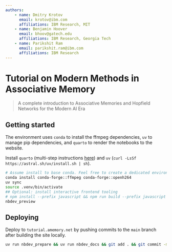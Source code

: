 ```yaml
---
authors: 
    - name: Dmitry Krotov
      email: krotov@ibm.com
      affiliations: IBM Research, MIT
    - name: Benjamin Hoover
      email: bhoov@gatech.edu
      affiliations: IBM Research, Georgia Tech
    - name: Parikshit Ram
      email: parikshit.ram@ibm.com
      affiliations: IBM Research
---
```


# Tutorial on Modern Methods in Associative Memory
> A complete introduction to Associative Memories and Hopfield Networks for the Modern AI Era

## Getting started

The environment uses `conda` to install the ffmpeg dependencies, `uv` to manage pip dependencies, and `quarto` to render the notebooks to the website.

Install `quarto` (multi-step instructions [here](https://docs.posit.co/resources/install-quarto.html)) and `uv` (`curl -LsSf https://astral.sh/uv/install.sh | sh`). 

<!-- If you want to develop the interactive frontend, also install `nodejs` and `npm`. -->

```sh
# Assume install to base conda. Feel free to create a dedicated environment.
conda install conda-forge::ffmpeg conda-forge::openh264 
uv sync
source .venv/bin/activate
## Optional: install interactive frontend tooling
# npm install --prefix javascript && npm run build --prefix javascript 
nbdev_preview
```


## Deploying

Deploy to `tutorial.amemory.net` by pushing commits to the `main` branch after building the site locally.

```sh
uv run nbdev_prepare && uv run nbdev_docs && git add . && git commit -m "Update site" && git push
```
